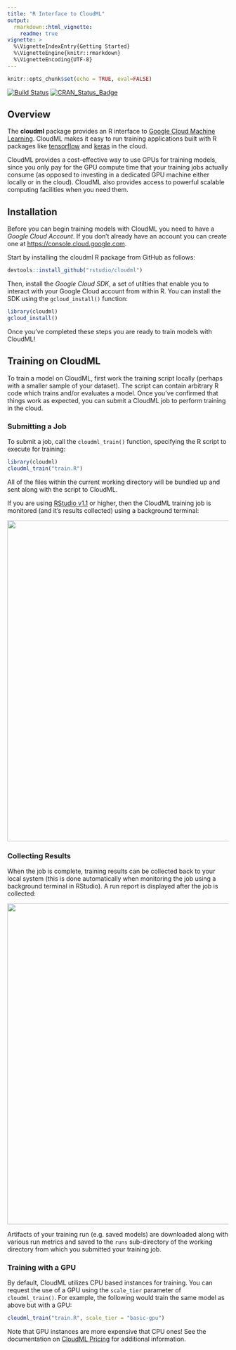 ```yaml
---
title: "R Interface to CloudML"
output: 
  rmarkdown::html_vignette: 
    readme: true
vignette: >
  %\VignetteIndexEntry{Getting Started}
  %\VignetteEngine{knitr::rmarkdown}
  %\VignetteEncoding{UTF-8}
---
```


```r
knitr::opts_chunk$set(echo = TRUE, eval=FALSE)
```

[![Build Status](https://travis-ci.org/rstudio/cloudml.svg?branch=master)](https://travis-ci.org/rstudio/cloudml) [![CRAN_Status_Badge](https://www.r-pkg.org/badges/version/cloudml)](https://cran.r-project.org/package=cloudml)

## Overview

The **cloudml** package provides an R interface to [Google Cloud Machine Learning](https://cloud.google.com/ml-engine/). CloudML makes it easy to run training applications built with R packages like [tensorflow](https://tensorflow.rstudio.com/) and [keras](https://keras.rstudio.com/) in the cloud.

CloudML provides a cost-effective way to use GPUs for training models, since you only pay for the GPU compute time that your training jobs actually consume (as opposed to investing in a dedicated GPU machine either locally or in the cloud). CloudML also provides access to powerful scalable computing facilities when you need them.

## Installation

Before you can begin training models with CloudML you need to have a *Google Cloud Account*. If you don't already have an account you can create one at <https://console.cloud.google.com>.

Start by installing the cloudml R package from GitHub as follows:

```r
devtools::install_github("rstudio/cloudml")
```

Then, install the *Google Cloud SDK*, a set of utilties that enable you to interact with your Google Cloud account from within R. You can install the SDK using the `gcloud_install()` function:

```r
library(cloudml)
gcloud_install()
```

Once you've completed these steps you are ready to train models with CloudML!

## Training on CloudML

To train a model on CloudML, first work the training script locally (perhaps with a smaller sample of your dataset). The script can contain arbitrary R code which trains and/or evaluates a model. Once you've confirmed that things work as expected, you can submit a CloudML job to perform training in the cloud.

### Submitting a Job

To submit a job, call the `cloudml_train()` function, specifying the R script to execute for training:

```r
library(cloudml)
cloudml_train("train.R")
```

All of the files within the current working directory will be bundled up and sent along with the script to CloudML.

If you are using [RStudio v1.1](https://www.rstudio.com/products/rstudio/download/) or higher, then the CloudML training job is monitored (and it's results collected) using a background terminal:

![](images/rstudio-terminal.png){.screenshot width=730px}

### Collecting Results

When the job is complete, training results can be collected back to your local system (this is done automatically when monitoring the job using a background terminal in RStudio). A run report is displayed after the job is collected:

![](images/training-run.png){.screenshot width=730px}

Artifacts of your training run (e.g. saved models) are downloaded along with various run metrics and saved to the `runs` sub-directory of the working directory from which you submitted your training job.

### Training with a GPU

By default, CloudML utilizes CPU based instances for training. You can request the use of a GPU using the `scale_tier` parameter of `cloudml_train()`. For example, the following would train the same model as above but with a GPU:

```r
cloudml_train("train.R", scale_tier = "basic-gpu")
```

Note that GPU instances are more expensive that CPU ones! See the documentation on [CloudML Pricing](https://cloud.google.com/ml-engine/pricing) for additional information.


<!---

## CloudML Workflow

The basic steps described above are the essential components of working with CloudML. That said, there are many flexible options available for managing jobs, viewing results, and specifying the compute resources required for training. This section describes this functionality in more detail.

### Training Jobs

<div class="bs-callout bs-callout-info">
Note that the CloudML training and job management functions described here all work relative to the current working directory of your R session, so you should always switch to the working directory containing your scripts before executing these functions.
</div>

When not using RStudio, you can either ask the R session to wait for training to complete, and pull the generated models back to your local filesystem with:

```r
job_collect(job)
```

The R session will wait and continue polling Google Cloud until your application has finished running; if the application trained successfully, then the trained models will be copied to disk under the `runs` directory.

Once the job is collected, you can use [tfruns](https://tensorflow.rstudio.com/tools/tfruns/) to view the results of the last run:

```r
library(tfruns)
view_run()
```



### Training Runs






## Learning More



--->



